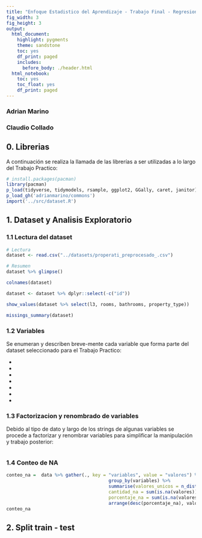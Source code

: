 ```yaml
---
title: "Enfoque Estadistico del Aprendizaje - Trabajo Final - Regresion Bayesiana"
fig_width: 3 
fig_height: 3 
output:
  html_document:
    highlight: pygments
    theme: sandstone
    toc: yes
    df_print: paged
    includes:
      before_body: ./header.html
  html_notebook: 
    toc: yes
    toc_float: yes
    df_print: paged
---
```


### Adrian Marino

### Claudio Collado


## 0. Librerias

A continuación se realiza la llamada de las librerías a ser utilizadas a lo largo del Trabajo Practico:

```r
# install.packages(pacman)
library(pacman)
p_load(tidyverse, tidymodels, rsample, ggplot2, GGally, caret, janitor)
p_load_gh('adrianmarino/commons')
import('../src/dataset.R')
```

## 1. Dataset y Analisis Exploratorio

### 1.1 Lectura del dataset

```r
# Lectura
dataset <- read.csv("../datasets/properati_preprocesado_.csv") 

# Resumen
dataset %>% glimpse()
```
```r
colnames(dataset)
```

```r
dataset <- dataset %>% dplyr::select(-c("id"))
```


```r
show_values(dataset %>% select(l3, rooms, bathrooms, property_type))
```

```r
missings_summary(dataset)
```

### 1.2 Variables

Se enumeran y describen breve-mente cada variable que forma parte del dataset seleccionado para el Trabajo Practico:

-
-
-
-
-
-
-

### 1.3 Factorizacion y renombrado de variables

Debido al tipo de dato y largo de los strings de algunas variables se procede a factorizar y renombrar variables para simplificar la manipulación y trabajo posterior:

```r

```


### 1.4 Conteo de NA


```r
conteo_na =  data %>% gather(., key = "variables", value = "valores") %>% 
                                      group_by(variables) %>% 
                                      summarise(valores_unicos = n_distinct(valores),
                                      cantidad_na = sum(is.na(valores)),        
                                      porcentaje_na = sum(is.na(valores))/nrow(train)*100) %>% 
                                      arrange(desc(porcentaje_na), valores_unicos) 
conteo_na
```

## 2. Split train - test


```r


```

